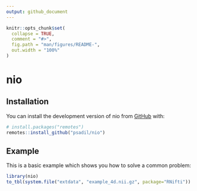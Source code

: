 ```yaml
---
output: github_document
---
```


<!-- README.md is generated from README.Rmd. Please edit that file -->

```r
knitr::opts_chunk$set(
  collapse = TRUE,
  comment = "#>",
  fig.path = "man/figures/README-",
  out.width = "100%"
)
```

# nio

<!-- badges: start -->
<!-- badges: end -->

## Installation

You can install the development version of nio from [GitHub](https://github.com/) with:

```r
# install.packages("remotes")
remotes::install_github("psadil/nio")
```

## Example

This is a basic example which shows you how to solve a common problem:

```r
library(nio)
to_tbl(system.file("extdata", "example_4d.nii.gz", package="RNifti")) 
```

